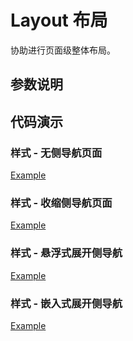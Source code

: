 
# Layout 布局

<Subtitle>协助进行页面级整体布局。</Subtitle>

## 参数说明

<ArgsTable of={Layout} />

## 代码演示

### 样式 - 无侧导航页面
[Example](/?path=/story/basic-components-layout--default)

### 样式 - 收缩侧导航页面

[Example](/?path=/story/basic-components-layout--sider)

### 样式 - 悬浮式展开侧导航

[Example](/?path=/story/basic-components-layout--suspend)

### 样式 - 嵌入式展开侧导航

[Example](/?path=/story/basic-components-layout--embed)

